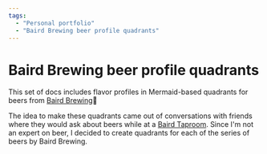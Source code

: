 ```yaml
---
tags:
  - "Personal portfolio"
  - "Baird Brewing beer profile quadrants"
---
```


# Baird Brewing beer profile quadrants

This set of docs includes flavor profiles in Mermaid-based quadrants for beers from [Baird Brewing](https://bairdbeer.com)🍻

The idea to make these quadrants came out of conversations with friends where they would ask about beers while at a [Baird Taproom](https://bairdbeer.com/taprooms/). Since I'm not an expert on beer, I decided to create quadrants for each of the series of beers by Baird Brewing.
